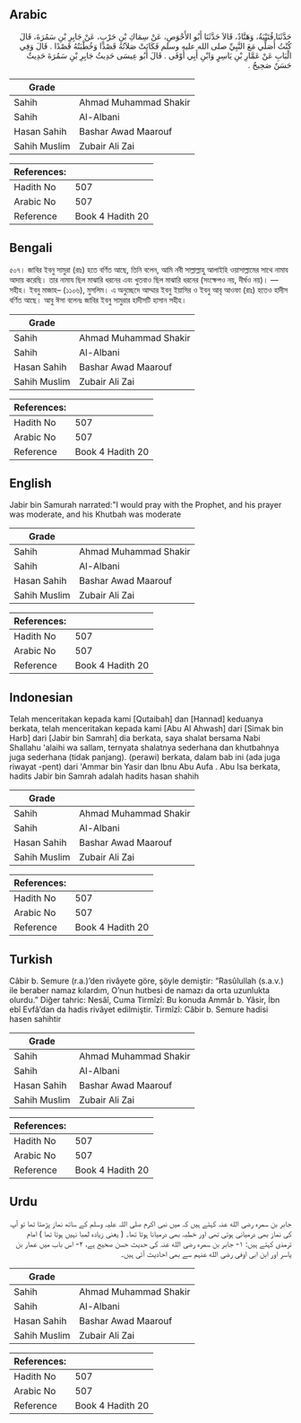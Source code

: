 ## Arabic


<div dir="rtl" lang="ar" style={{fontSize:'larger',backgroundColor:'#f8f9fa',padding:20}}>
حَدَّثَنَا قُتَيْبَةُ، وَهَنَّادٌ، قَالاَ حَدَّثَنَا أَبُو الأَحْوَصِ، عَنْ سِمَاكِ بْنِ حَرْبٍ، عَنْ جَابِرِ بْنِ سَمُرَةَ، قَالَ كُنْتُ أُصَلِّي مَعَ النَّبِيِّ صلى الله عليه وسلم فَكَانَتْ صَلاَتُهُ قَصْدًا وَخُطْبَتُهُ قَصْدًا ‏.‏ قَالَ وَفِي الْبَابِ عَنْ عَمَّارِ بْنِ يَاسِرٍ وَابْنِ أَبِي أَوْفَى ‏.‏ قَالَ أَبُو عِيسَى حَدِيثُ جَابِرِ بْنِ سَمُرَةَ حَدِيثٌ حَسَنٌ صَحِيحٌ ‏.‏
</div>
<div style={{backgroundColor:'#f8f9fa',padding:20, marginBottom: 10}}><table> <thead> <tr> <th>Grade</th> <th></th> </tr> </thead> <tbody> <tr><td>Sahih</td><td>Ahmad Muhammad Shakir</td></tr><tr><td>Sahih</td><td>Al-Albani</td></tr><tr><td>Hasan Sahih</td><td>Bashar Awad Maarouf</td></tr><tr><td>Sahih Muslim</td><td>Zubair Ali Zai</td></tr></tbody></table><table> <thead> <tr> <th>References:</th> <th></th> </tr> </thead> <tbody><tr><td>Hadith No</td><td>507</td></tr><tr><td>Arabic No</td><td>507</td></tr><tr><td>Reference</td><td>Book 4 Hadith 20</td></tr></tbody></table></div>

## Bengali


<div dir="ltr" lang="bn" style={{fontSize:'larger',backgroundColor:'#f8f9fa',padding:20}}>
৫০৭। জাবির ইবনু সামুরা (রাঃ) হতে বর্ণিত আছে, তিনি বলেন, আমি নবী সাল্লাল্লাহু আলাইহি ওয়াসাল্লামের সাথে নামায আদায় করেছি। তার নামায ছিল মাঝারি ধরনের এবং খুতবাও ছিল মাঝারি ধরনের (সংক্ষেপও নয়, দীর্ঘও নয়)। —সহীহ। ইবনু মাজাহ– (১১০৬), মুসলিম। এ অনুচ্ছেদে আম্মার ইবনু ইয়াসির ও ইবনু আবৃ আওফা (রাঃ) হতেও হাদীস বর্ণিত আছে। আবু ঈসা বলেনঃ জাবির ইবনু সামুরার হাদীসটি হাসান সহীহ।
</div>
<div style={{backgroundColor:'#f8f9fa',padding:20, marginBottom: 10}}><table> <thead> <tr> <th>Grade</th> <th></th> </tr> </thead> <tbody> <tr><td>Sahih</td><td>Ahmad Muhammad Shakir</td></tr><tr><td>Sahih</td><td>Al-Albani</td></tr><tr><td>Hasan Sahih</td><td>Bashar Awad Maarouf</td></tr><tr><td>Sahih Muslim</td><td>Zubair Ali Zai</td></tr></tbody></table><table> <thead> <tr> <th>References:</th> <th></th> </tr> </thead> <tbody><tr><td>Hadith No</td><td>507</td></tr><tr><td>Arabic No</td><td>507</td></tr><tr><td>Reference</td><td>Book 4 Hadith 20</td></tr></tbody></table></div>

## English


<div dir="ltr" lang="en" style={{fontSize:'larger',backgroundColor:'#f8f9fa',padding:20}}>
Jabir bin Samurah narrated:"I would pray with the Prophet, and his prayer was moderate, and his Khutbah was moderate
</div>
<div style={{backgroundColor:'#f8f9fa',padding:20, marginBottom: 10}}><table> <thead> <tr> <th>Grade</th> <th></th> </tr> </thead> <tbody> <tr><td>Sahih</td><td>Ahmad Muhammad Shakir</td></tr><tr><td>Sahih</td><td>Al-Albani</td></tr><tr><td>Hasan Sahih</td><td>Bashar Awad Maarouf</td></tr><tr><td>Sahih Muslim</td><td>Zubair Ali Zai</td></tr></tbody></table><table> <thead> <tr> <th>References:</th> <th></th> </tr> </thead> <tbody><tr><td>Hadith No</td><td>507</td></tr><tr><td>Arabic No</td><td>507</td></tr><tr><td>Reference</td><td>Book 4 Hadith 20</td></tr></tbody></table></div>

## Indonesian


<div dir="ltr" lang="id" style={{fontSize:'larger',backgroundColor:'#f8f9fa',padding:20}}>
Telah menceritakan kepada kami [Qutaibah] dan [Hannad] keduanya berkata, telah menceritakan kepada kami [Abu Al Ahwash] dari [Simak bin Harb] dari [Jabir bin Samrah] dia berkata, saya shalat bersama Nabi Shallahu 'alaihi wa sallam, ternyata shalatnya sederhana dan khutbahnya juga sederhana (tidak panjang). (perawi) berkata, dalam bab ini (ada juga riwayat -pent) dari 'Ammar bin Yasir dan Ibnu Abu Aufa . Abu Isa berkata, hadits Jabir bin Samrah adalah hadits hasan shahih
</div>
<div style={{backgroundColor:'#f8f9fa',padding:20, marginBottom: 10}}><table> <thead> <tr> <th>Grade</th> <th></th> </tr> </thead> <tbody> <tr><td>Sahih</td><td>Ahmad Muhammad Shakir</td></tr><tr><td>Sahih</td><td>Al-Albani</td></tr><tr><td>Hasan Sahih</td><td>Bashar Awad Maarouf</td></tr><tr><td>Sahih Muslim</td><td>Zubair Ali Zai</td></tr></tbody></table><table> <thead> <tr> <th>References:</th> <th></th> </tr> </thead> <tbody><tr><td>Hadith No</td><td>507</td></tr><tr><td>Arabic No</td><td>507</td></tr><tr><td>Reference</td><td>Book 4 Hadith 20</td></tr></tbody></table></div>

## Turkish


<div dir="ltr" lang="tr" style={{fontSize:'larger',backgroundColor:'#f8f9fa',padding:20}}>
Câbir b. Semure (r.a.)’den rivâyete göre, şöyle demiştir: “Rasûlullah (s.a.v.) ile beraber namaz kılardım, O’nun hutbesi de namazı da orta uzunlukta olurdu.” Diğer tahric: Nesâî, Cuma Tirmîzî: Bu konuda Ammâr b. Yâsir, İbn ebî Evfâ’dan da hadis rivâyet edilmiştir. Tirmîzî: Câbir b. Semure hadisi hasen sahihtir
</div>
<div style={{backgroundColor:'#f8f9fa',padding:20, marginBottom: 10}}><table> <thead> <tr> <th>Grade</th> <th></th> </tr> </thead> <tbody> <tr><td>Sahih</td><td>Ahmad Muhammad Shakir</td></tr><tr><td>Sahih</td><td>Al-Albani</td></tr><tr><td>Hasan Sahih</td><td>Bashar Awad Maarouf</td></tr><tr><td>Sahih Muslim</td><td>Zubair Ali Zai</td></tr></tbody></table><table> <thead> <tr> <th>References:</th> <th></th> </tr> </thead> <tbody><tr><td>Hadith No</td><td>507</td></tr><tr><td>Arabic No</td><td>507</td></tr><tr><td>Reference</td><td>Book 4 Hadith 20</td></tr></tbody></table></div>

## Urdu


<div dir="rtl" lang="ur" style={{fontSize:'larger',backgroundColor:'#f8f9fa',padding:20}}>
جابر بن سمرہ رضی الله عنہ کہتے ہیں کہ میں نبی اکرم صلی اللہ علیہ وسلم کے ساتھ نماز پڑھتا تھا تو آپ کی نماز بھی درمیانی ہوتی تھی اور خطبہ بھی درمیانا ہوتا تھا۔ ( یعنی زیادہ لمبا نہیں ہوتا تھا ) امام ترمذی کہتے ہیں: ۱- جابر بن سمرہ رضی الله عنہ کی حدیث حسن صحیح ہے، ۲- اس باب میں عمار بن یاسر اور ابن ابی اوفی رضی الله عنہم سے بھی احادیث آئی ہیں۔
</div>
<div style={{backgroundColor:'#f8f9fa',padding:20, marginBottom: 10}}><table> <thead> <tr> <th>Grade</th> <th></th> </tr> </thead> <tbody> <tr><td>Sahih</td><td>Ahmad Muhammad Shakir</td></tr><tr><td>Sahih</td><td>Al-Albani</td></tr><tr><td>Hasan Sahih</td><td>Bashar Awad Maarouf</td></tr><tr><td>Sahih Muslim</td><td>Zubair Ali Zai</td></tr></tbody></table><table> <thead> <tr> <th>References:</th> <th></th> </tr> </thead> <tbody><tr><td>Hadith No</td><td>507</td></tr><tr><td>Arabic No</td><td>507</td></tr><tr><td>Reference</td><td>Book 4 Hadith 20</td></tr></tbody></table></div>